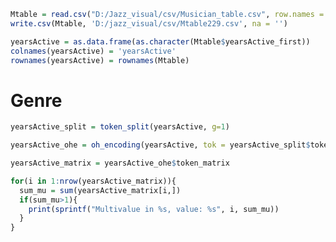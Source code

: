 ```r
Mtable = read.csv("D:/Jazz_visual/csv/Musician_table.csv", row.names = 1)[c(-5,-72,-107,-182,-205,-219,-224),]
write.csv(Mtable, 'D:/jazz_visual/csv/Mtable229.csv', na = '')
```

```r
yearsActive = as.data.frame(as.character(Mtable$yearsActive_first))
colnames(yearsActive) = 'yearsActive'
rownames(yearsActive) = rownames(Mtable)
```

# Genre
```r
yearsActive_split = token_split(yearsActive, g=1)
```

```r
yearsActive_ohe = oh_encoding(yearsActive, tok = yearsActive_split$token_list1[-1])
```

```r
yearsActive_matrix = yearsActive_ohe$token_matrix

for(i in 1:nrow(yearsActive_matrix)){
  sum_mu = sum(yearsActive_matrix[i,])
  if(sum_mu>1){
    print(sprintf("Multivalue in %s, value: %s", i, sum_mu))
  }
}
```